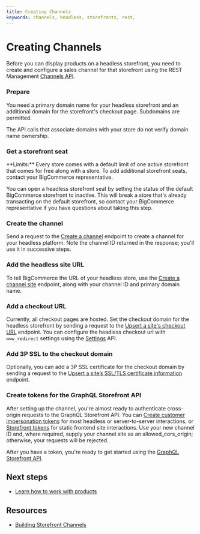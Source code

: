 ```yaml
---
title: Creating Channels
keywords: channels, headless, storefronts, rest, 
---
```


# Creating Channels

Before you can display products on a headless storefront, you need to create and configure a sales channel for that storefront using the REST Management [Channels API](/docs/rest-management/channels).

<Steps>

### Prepare

You need a primary domain name for your headless storefront and an additional domain for the storefront's checkout page. Subdomains are permitted.

The API calls that associate domains with your store do not verify domain name ownership.

### Get a storefront seat

<Callout type="info">
  **Limits:** Every store comes with a default limit of one active storefront that comes for free along with a store. To add additional storefront seats, contact your BigCommerce representative.
</Callout>

You can open a headless storefront seat by setting the status of the default BigCommerce storefront to inactive. This will break a store that's already transacting on the default storefront, so contact your BigCommerce representative if you have questions about taking this step.

### Create the channel

Send a request to the [Create a channel](/docs/rest-management/channels#create-a-channel) endpoint to create a channel for your headless platform. Note the channel ID returned in the response; you'll use it in successive steps.

### Add the headless site URL

To tell BigCommerce the URL of your headless store, use the [Create a channel site](/docs/rest-management/channels/site#create-a-channel-site) endpoint, along with your channel ID and primary domain name.

### Add a checkout URL

Currently, all checkout pages are hosted. Set the checkout domain for the headless storefront by sending a request to the [Upsert a site's checkout URL](/docs/rest-management/channels/site-checkout-url#upsert-a-siteʼs-checkout-url) endpoint. You can configure the headless checkout url with `www_redirect` settings using the [Settings](/docs/rest-management/settings) API.

### Add 3P SSL to the checkout domain

Optionally, you can add a 3P SSL certificate for the checkout domain by sending a request to the [Upsert a site’s SSL/TLS certificate information](/docs/rest-management/sites/site-certificate#upsert-a-site’s-ssl/tls-certificate-information) endpoint.

### Create tokens for the GraphQL Storefront API

After setting up the channel, you're almost ready to authenticate cross-origin requests to the GraphQL Storefront API. You can [Create customer impersonation tokens](/docs/rest-authentication/tokens/customer-impersonation-token#create-a-token) for most headless or server-to-server interactions, or [Storefront tokens](/docs/rest-authentication/tokens#create-a-token) for static frontend site interactions. Use your new channel ID and, where required, supply your channel site as an allowed_cors_origin; otherwise, your requests will be rejected.

After you have a token, you're ready to get started using the [GraphQL Storefront API](/docs/storefront/graphql).

</Steps>
  
## Next steps

- [Learn how to work with products](/docs/storefront/headless/products)

## Resources

- [Building Storefront Channels](/docs/integrations/channels/guide/storefronts)
